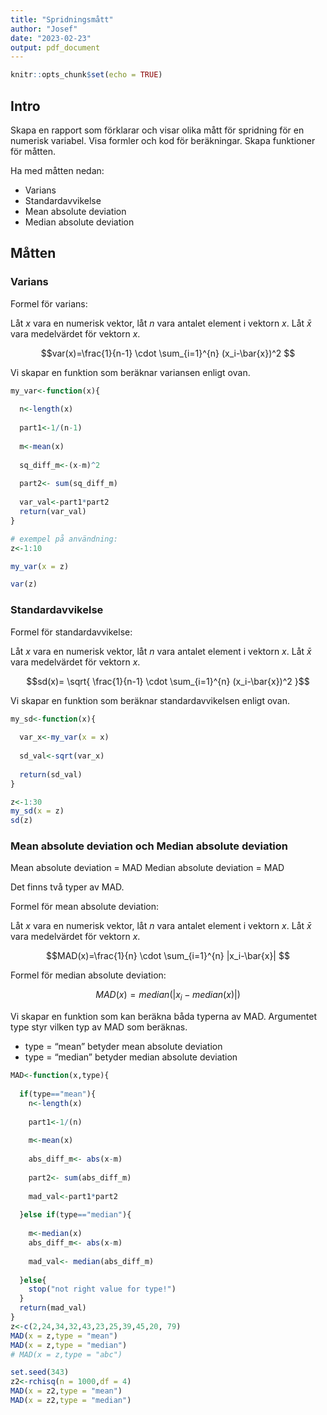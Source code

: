 ```yaml
---
title: "Spridningsmått"
author: "Josef"
date: "2023-02-23"
output: pdf_document
---
```


```r
knitr::opts_chunk$set(echo = TRUE)
```

## Intro

Skapa en rapport som förklarar och visar olika mått för spridning för en numerisk variabel.
Visa formler och kod för beräkningar. Skapa funktioner för måtten.

Ha med måtten nedan:

  - Varians
  - Standardavvikelse 
  - Mean absolute deviation
  - Median absolute deviation

## Måtten

### Varians

Formel för varians:

Låt $x$ vara en numerisk vektor, låt $n$ vara antalet element i vektorn $x$. 
Låt $\bar{x}$ vara medelvärdet för vektorn $x$.

$$var(x)=\frac{1}{n-1} \cdot \sum_{i=1}^{n} (x_i-\bar{x})^2 $$


Vi skapar en funktion som beräknar variansen enligt ovan.

```r

my_var<-function(x){
  
  n<-length(x)
  
  part1<-1/(n-1)
  
  m<-mean(x)
  
  sq_diff_m<-(x-m)^2
  
  part2<- sum(sq_diff_m)
  
  var_val<-part1*part2
  return(var_val)
}

# exempel på användning:
z<-1:10

my_var(x = z)

var(z)

```


### Standardavvikelse

Formel för standardavvikelse:

Låt $x$ vara en numerisk vektor, låt $n$ vara antalet element i vektorn $x$. 
Låt $\bar{x}$ vara medelvärdet för vektorn $x$.


$$sd(x)= \sqrt{ \frac{1}{n-1} \cdot \sum_{i=1}^{n} (x_i-\bar{x})^2 }$$

Vi skapar en funktion som beräknar standardavvikelsen enligt ovan.


```r

my_sd<-function(x){
  
  var_x<-my_var(x = x)
  
  sd_val<-sqrt(var_x)
  
  return(sd_val)
}

z<-1:30
my_sd(x = z)
sd(z)

```


### Mean absolute deviation och Median absolute deviation

Mean absolute deviation = MAD
Median absolute deviation = MAD

Det finns två typer av MAD.

Formel för mean absolute deviation:

Låt $x$ vara en numerisk vektor, låt $n$ vara antalet element i vektorn $x$. 
Låt $\bar{x}$ vara medelvärdet för vektorn $x$.


$$MAD(x)=\frac{1}{n} \cdot \sum_{i=1}^{n} |x_i-\bar{x}| $$

Formel för median absolute deviation:

$$MAD(x)=median( |x_i-median(x)|) $$

Vi skapar en funktion som kan beräkna båda typerna av MAD. Argumentet type styr vilken typ av MAD som beräknas. 

- type = "mean" betyder mean absolute deviation
- type = "median" betyder median absolute deviation

```r

MAD<-function(x,type){
  
  if(type=="mean"){
    n<-length(x)
  
    part1<-1/(n)
  
    m<-mean(x)
  
    abs_diff_m<- abs(x-m)
  
    part2<- sum(abs_diff_m)
  
    mad_val<-part1*part2
    
  }else if(type=="median"){
    
    m<-median(x)
    abs_diff_m<- abs(x-m)
  
    mad_val<- median(abs_diff_m)
    
  }else{
    stop("not right value for type!")
  }
  return(mad_val)
}
z<-c(2,24,34,32,43,23,25,39,45,20, 79)
MAD(x = z,type = "mean")
MAD(x = z,type = "median")
# MAD(x = z,type = "abc")

set.seed(343)
z2<-rchisq(n = 1000,df = 4)
MAD(x = z2,type = "mean")
MAD(x = z2,type = "median")



```

